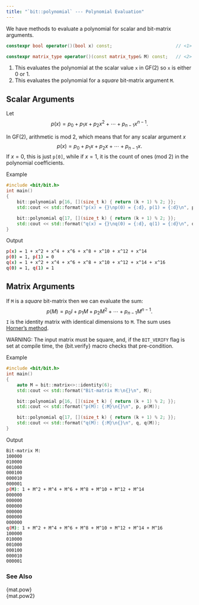 ```yaml
---
title: "`bit::polynomial` --- Polynomial Evaluation"
---
```


We have methods to evaluate a polynomial for scalar and bit-matrix arguments.
```cpp
constexpr bool operator()(bool x) const;                        // <1>

constexpr matrix_type operator()(const matrix_type& M) const;   // <2>
```
1. This evaluates the polynomial at the scalar value `x` in GF(2) so `x` is either 0 or 1.
2. This evaluates the polynomial for a *square* bit-matrix argument `M`.

## Scalar Arguments
Let
$$
p(x) = p_0 + p_1 x + p_2 x^2 + \cdots + p_{n-1} x^{n-1}.
$$

In GF(2), arithmetic is mod 2, which means that for any scalar argument $x$
$$
p(x) = p_0 + p_1 x + p_2 x + \cdots + p_{n-1} x.
$$
If $x = 0$, this is just `p[0]`, while if $x = 1$, it is the count of ones (mod 2) in the polynomial coefficients.

[Example]{.bt}
```cpp
#include <bit/bit.h>
int main()
{
    bit::polynomial p{16, [](size_t k) { return (k + 1) % 2; }};
    std::cout << std::format("p(x) = {}\np(0) = {:d}, p(1) = {:d}\n", p, p(0), p(1));

    bit::polynomial q{17, [](size_t k) { return (k + 1) % 2; }};
    std::cout << std::format("q(x) = {}\nq(0) = {:d}, q(1) = {:d}\n", q, q(0), q(1));
}
```

[Output]{.bt}
```bash
p(x) = 1 + x^2 + x^4 + x^6 + x^8 + x^10 + x^12 + x^14
p(0) = 1, p(1) = 0
q(x) = 1 + x^2 + x^4 + x^6 + x^8 + x^10 + x^12 + x^14 + x^16
q(0) = 1, q(1) = 1
```

## Matrix Arguments

If `M` is a *square* bit-matrix then we can evaluate the sum:
$$
p(M) = p_0 I + p_1 M + p_2 M^2 + \cdots + p_{n-1} M^{n-1}.
$$
`I` is the identity matrix with identical dimensions to `M`.
The sum uses [Horner's method](https://en.wikipedia.org/wiki/Horner%27s_method).

WARNING: The input matrix must be square, and, if the `BIT_VERIFY` flag is set at compile time, the {bit.verify} macro checks that pre-condition.

[Example]{.bt}
```cpp
#include <bit/bit.h>
int main()
{
    auto M = bit::matrix<>::identity(6);
    std::cout << std::format("Bit-matrix M:\n{}\n", M);

    bit::polynomial p{16, [](size_t k) { return (k + 1) % 2; }};
    std::cout << std::format("p(M): {:M}\n{}\n", p, p(M));

    bit::polynomial q{17, [](size_t k) { return (k + 1) % 2; }};
    std::cout << std::format("q(M): {:M}\n{}\n", q, q(M));
}
```

[Output]{.bt}
```bash
Bit-matrix M:
100000
010000
001000
000100
000010
000001
p(M): 1 + M^2 + M^4 + M^6 + M^8 + M^10 + M^12 + M^14
000000
000000
000000
000000
000000
000000
q(M): 1 + M^2 + M^4 + M^6 + M^8 + M^10 + M^12 + M^14 + M^16
100000
010000
001000
000100
000010
000001
```

### See Also
{mat.pow} \
{mat.pow2}
